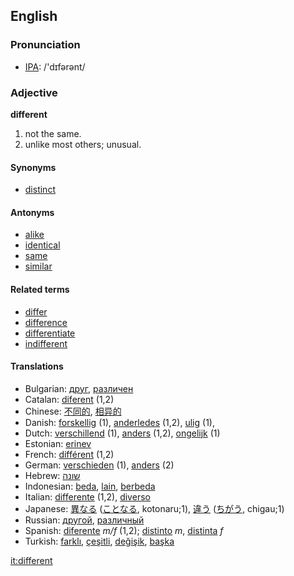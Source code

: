 ==English==
===Pronunciation===
* [[IPA]]: /'dɪfərənt/
=== Adjective ===
'''different'''

#not the same.
#unlike most others; unusual.

====Synonyms====
*[[distinct]]

====Antonyms====
*[[alike]]
*[[identical]]
*[[same]]
*[[similar]]

====Related terms====
*[[differ]]
*[[difference]]
*[[differentiate]]
*[[indifferent]]

==== Translations ====
*Bulgarian: [[друг]], [[различен]]
*Catalan: [[diferent]] (1,2)
*Chinese: [[不同的]], [[相异的]]
*Danish: [[forskellig]] (1), [[anderledes]] (1,2), [[ulig]] (1),
*Dutch: [[verschillend]] (1), [[anders]] (1,2), [[ongelijk]] (1)
*Estonian: [[erinev]]
*French: [[différent]] (1,2)
*German: [[verschieden]] (1), [[anders]] (2)
*Hebrew: [[שונה]]
*Indonesian: [[beda]], [[lain]], [[beda|berbeda]]
*Italian: [[differente]] (1,2), [[diverso]]
*Japanese: [[異なる]] ([[ことなる]], kotonaru;1), [[違う]] ([[ちがう]], chigau;1)
*Russian: [[другой]], [[различный]]
*Spanish: [[diferente]] ''m/f'' (1,2); [[distinto]] ''m'', [[distinta]] ''f''
*Turkish: [[farklı]], [[çeşitli]], [[değişik]], [[başka]]
[[it:different]]
